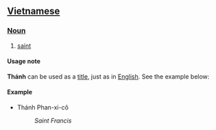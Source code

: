 ==[[Vietnamese]]==

===[[Noun]]===
#[[saint]]

====Usage note====
'''Thánh''' can be used as a [[title#Noun|title]], just as in [[English]]. See the example below:

====Example====
*Thánh Phan-xi-cô
*:''Saint Francis''